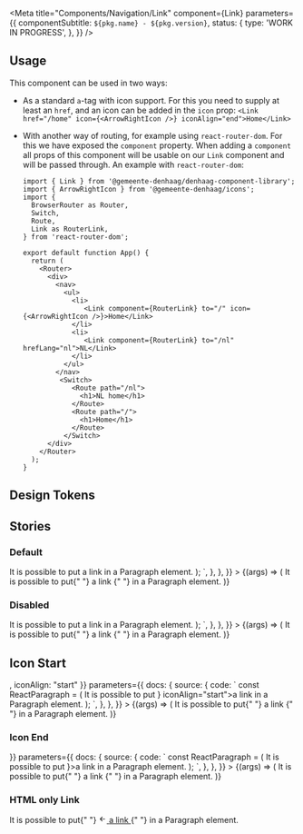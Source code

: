 

<Meta
  title="Components/Navigation/Link"
  component={Link}
  parameters={{
    componentSubtitle: `${pkg.name} - ${pkg.version}`,
    status: {
      type: 'WORK IN PROGRESS',
    },
  }}
/>

<Description markdown={readme} />

## Usage
This component can be used in two ways:

- As a standard `a`-tag with icon support. For this you need to supply at least an `href`, and an icon can be added in the `icon` prop:
  `<Link href="/home" icon={<ArrowRightIcon />} iconAlign="end">Home</Link>`

- With another way of routing, for example using `react-router-dom`. For this we have exposed the `component` property. When adding a `component` all props of this component will be usable on our `Link` component and will be passed through.
  An example with `react-router-dom`:

  ```
  import { Link } from '@gemeente-denhaag/denhaag-component-library';
  import { ArrowRightIcon } from '@gemeente-denhaag/icons';
  import {
    BrowserRouter as Router,
    Switch,
    Route,
    Link as RouterLink,
  } from 'react-router-dom';

  export default function App() {
    return (
      <Router>
        <div>
          <nav>
            <ul>
              <li>
                 <Link component={RouterLink} to="/" icon={<ArrowRightIcon />}>Home</Link>
              </li>
              <li>
                 <Link component={RouterLink} to="/nl" hrefLang="nl">NL</Link>
              </li>
            </ul>
          </nav>
           <Switch>
              <Route path="/nl">
                <h1>NL home</h1>
              </Route>
              <Route path="/">
                <h1>Home</h1>
              </Route>
            </Switch>
        </div>
      </Router>
    );
  }
  ```

## Design Tokens

<DesignTokenDocBlock categoryName="Link" viewType="table" />

## Stories

### Default

<Canvas>
  <Story
    name="Default"
    args={{}}
    parameters={{
      docs: {
        source: {
          code: `
const ReactParagraph = (
  <Paragraph>
    It is possible to put <Link href="#">a link</Link> in a Paragraph element.
  </Paragraph>
);
    `,
        },
      },
    }}
  >
    {(args) => (
      <Paragraph>
        It is possible to put{" "}
        <Link href="#" {...args}>
          a link
        </Link>{" "}
        in a Paragraph element.
      </Paragraph>
    )}
  </Story>
</Canvas>

<ArgsTable of={Link} />

### Disabled

<Canvas>
  <Story
    name="Disabled"
    args={{ disabled: true }}
    parameters={{
      docs: {
        source: {
          code: `
const ReactParagraph = (
  <Paragraph>
    It is possible to put <Link href="#" disabled>a link</Link> in a Paragraph element.
  </Paragraph>
);
    `,
        },
      },
    }}
  >
    {(args) => (
      <Paragraph>
        It is possible to put{" "}
        <Link href="#" {...args}>
          a link
        </Link>{" "}
        in a Paragraph element.
      </Paragraph>
    )}
  </Story>
</Canvas>

## Icon Start

<Canvas>
  <Story
    name="Icon Start"
    args={{ icon: <ArrowLeftIcon />, iconAlign: "start" }}
    parameters={{
      docs: {
        source: {
          code: `
const ReactParagraph = (
  <Paragraph>
    It is possible to put <Link href="#" icon={<ArrowLeftIcon />} iconAlign="start">a link</Link> in a Paragraph element.
  </Paragraph>
);
    `,
        },
      },
    }}
  >
    {(args) => (
      <Paragraph>
        It is possible to put{" "}
        <Link href="#" {...args}>
          a link
        </Link>{" "}
        in a Paragraph element.
      </Paragraph>
    )}
  </Story>
</Canvas>

### Icon End

<Canvas>
  <Story
    name="Icon End"
    args={{ icon: <ArrowRightIcon /> }}
    parameters={{
      docs: {
        source: {
          code: `
const ReactParagraph = (
  <Paragraph>
    It is possible to put <Link href="#" icon={<ArrowRightIcon />}>a link</Link> in a Paragraph element.
  </Paragraph>
);
    `,
        },
      },
    }}
  >
    {(args) => (
      <Paragraph>
        It is possible to put{" "}
        <Link href="#" {...args}>
          a link
        </Link>{" "}
        in a Paragraph element.
      </Paragraph>
    )}
  </Story>
</Canvas>

### HTML only Link

<Canvas>
  <Story name="HTML only Link">
    <p class="utrecht-paragraph utrecht-paragraph--distanced">
      It is possible to put{" "}
      <a href="#" class="denhaag-link denhaag-link--with-icon denhaag-link--with-icon-start" tabindex="0">
        <span class="denhaag-link__icon">
          <svg
            width="1em"
            height="1em"
            viewBox="0 0 24 24"
            fill="none"
            xmlns="http://www.w3.org/2000/svg"
            class="MuiSvgIcon-root"
            focusable="false"
            aria-hidden="true"
            shape-rendering="auto"
          >
            <path
              d="M11.707 18.707a1 1 0 01-1.414 0l-6-6a1 1 0 010-1.414l6-6a1 1 0 111.414 1.414L7.414 11H19a1 1 0 110 2H7.414l4.293 4.293a1 1 0 010 1.414z"
              fill="currentColor"
            ></path>
          </svg>
        </span>
        a link
      </a>{" "}
      in a Paragraph element.
    </p>
  </Story>
</Canvas>
